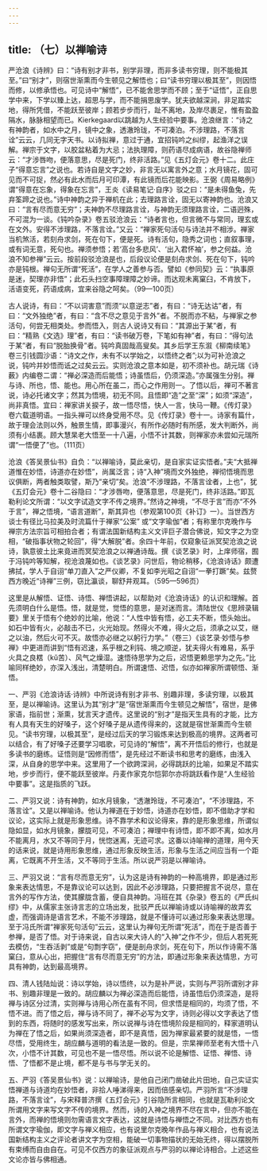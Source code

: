 ```yaml
---
---
---
```

title: （七）以禅喻诗
---




严沧浪《诗辨》曰：“诗有别才非书，别学非理，而非多读书穷理，则不能极其至。”曰“别才”，则宿世渐熏而今生顿见之解悟也；曰“读书穷理以极其至”，则因悟而修，以修承悟也。可见诗中“解悟”，已不能舍思学而不顾；至于“证悟”，正自思学中来，下学以臻上达，超思与学，而不能捐思废学。犹夫欲越深涧，非足踏实地，得所凭借，不能跃至彼岸；顾若步步而行，趾不离地，及岸尽裹足，惟有盈盈隔水，脉脉相望而已。Kierkegaard以跳越为人生经验中要事。沧浪继言：“诗之有神韵者，如水中之月，镜中之象，透澈玲珑，不可凑泊。不涉理路，不落言诠”云云，几同无字天书。以诗拟禅，意过于通，宜招钝吟之纠缪，起渔洋之误解。禅宗于文字，以胶盆粘着为大忌；法执理障，则药语尽成病语，故谷隐禅师云：“才涉唇吻，便落意思，尽是死门，终非活路。”见《五灯会元》卷十二。此庄子“得意忘言”之说也。若诗自是文字之妙，非言无以寓言外之意；水月镜花，固可见而不可捉，然必有此水而后月可印潭，有此镜而后花能映影。王弼《周易略例》谓“得意在忘象，得象在忘言”，王炎《读易笔记·自序》驳之曰：“是未得鱼兔，先弃筌蹄之说也。”诗中神韵之异于禅机在此；去理路言诠，固无以寄神韵也。沧浪又曰：“言有尽而意无穷”；夫神韵不尽理路言诠，与神韵无须理路言诠，二语迥殊，不可混为一谈。《钝吟杂录》卷五驳沧浪云：“诗者言也，但言微不与常同，理玄或在文外。安得不涉理路，不落言诠。”又云：“禅家死句活句与诗法并不相涉。禅家当机煞活，若刻舟求剑，死在句下，便是死。诗有活句，隐秀之词也；直叙事理，或有词无意，死句也。禅须参悟；若‘高台多悲风’、‘出入君怀袖’，参之何益。沧浪不知参禅”云云。按前段驳沧浪是也，后段议论便是刻舟求剑、死在句下，钝吟亦是钝根。禅句无所谓“死活”，在学人之善参与否。譬如《参同契》云：“执事原是迷，契理亦非悟”；此石头扫空事障理障之妙谛。而达观未离窠臼，不肯放下，活语变死，药语成病，宜来谷隐之呵矣。（99—100页）

古人说诗，有曰：“不以词害意”而须“以意逆志”者，有曰：“诗无达诂”者，有曰：“文外独绝”者，有曰：“含不尽之意见于言外”者。不脱而亦不粘，与禅家之参活句，何尝无相类处。参而悟入，则古人说诗又有曰：“其源出于某”者，有曰：“精熟《文选》理”者，有曰：“读书破万卷，下笔如有神”者，有曰：“得句法于某”者，有曰“脱胎换骨”者。钝吟真固哉高叟矣。其乡后学王东溆《柳南续笔》卷三引钱圆沙语：“诗文之作，未有不以学始之，以悟终之者”;以为可补沧浪之说，钝吟并妙悟而诋之过矣云云。实则沧浪之意本如是，初不须补也。胡元瑞《诗薮》内编卷二谓：“禅必深造而后能悟；诗虽悟后，仍须深造。”亦属强生分别。禅与诗、所也，悟、能也。用心所在虽二，而心之作用则一。了悟以后，禅可不著言说，诗必托诸文字；然其为悟境，初无不同。且悟即“造”之至“深”；如须“深造”，尚非真悟。宜曰：禅家讲关捩子，故一悟尽悟，快人一言，快马一鞭。《传灯录》卷六载道明语。一指头禅可以终身受用不尽。见《传灯录》卷十一。诗家有篇什，故于理会法则以外，触景生情，即事漫兴，有所作必随时有所感，发大判断外，尚须有小结裹。顾大慧杲老大悟至一十八遍，小悟不计其数，则禅家亦未尝如元瑞所谓“一悟便了”也。（111页）

沧浪《答吴景仙书》自负：“以禅喻诗，莫此亲切，是自家实证实悟者。”夫“大抵禅道惟在妙悟，诗道亦在妙悟”，尚属泛言；诗“入神”境而文外独绝，禅彻悟境而思议俱断，两者触类取譬，斯乃“亲切”矣。沧浪“不涉理路，不落言诠者，上也”，犹《五灯会元》卷十二谷隐曰：“才涉唇吻，便落意思，尽是死门，终非活路。”即瓦勒利论文所谓：“以文字试造文字不传之境界。”然诗之神境，“不尽于言”而亦“不外于言”，禅之悟境，“语言道断”，斯其异也（参观第100页《补订》一）。当世西方谈士有径比马拉美及时流篇什于禅家“公案” 或“文字瑜伽”者；有称里尔克晚作与禅宗方法宗旨可相拍合者；有谓法国新结构主义文评巨子潜合佛说，知文字之为空相，“破指事状物之轮回”，得“大解脱”者。余四十年前，仅窥象征派冥契沧浪之说诗，孰意彼土比来竟进而冥契沧浪之以禅通诗哉。撰《谈艺录》时，上庠师宿，囿于冯钝吟等知解，视沧浪蔑如也。《谈艺录》问世后，物论稍移，《沧浪诗话》颇遭拂拭，学人于自诩“单刀直入”之严仪卿，不复如李光昭之自诩“一拳打蹶”矣。兹赘西方晚近“诗禅”三例，窃比瀛谈，聊舒井观耳。（595—596页）

这里是从解悟、证悟、诗悟、禅悟讲起，以帮助对《沧浪诗话》的认识和理解。首先须明白什么是悟。悟，就是觉，觉悟的意思，是对迷而言。清陆世仪《思辨录辑要》里关于悟有个绝妙的比喻，他说：“人性中皆有悟，必工夫不断，悟头始出。如石中皆有火，必敲击不已，火光始现。然得火不难，得火之后，须承之以艾，继之以油，然后火可不灭。故悟亦必继之以躬行力学。”（卷三）《谈艺录·妙悟与参禅》中更进而讲到“悟有迟速，系乎根之利钝、境之顺逆，犹夫得火有难易，系乎火具之良楛（kǔ苦）、风气之燥湿。速悟待思学为之后，迟悟更赖思学为之先。”比喻同样绝妙，亦深入浅出，清楚明白。所谓速悟、迟悟，似亦如禅家所谓顿悟、渐悟。

一、严羽《沧浪诗话·诗辨》中所说诗有别才非书、别趣非理，多读穷理，以极其至，是以禅喻诗。这里认为其“别才”是“宿世渐熏而今生顿见之解悟”，宿世，是佛家语，指前世；渐熏，犹言天才遗传。这里说的“别才”是指天生具有的才能，比方有人具有天生的好嗓子，这个好嗓子是从遗传得来的，这就是宿世渐熏而今生顿见。“读书穷理，以极其至”，是经过后天的学习锻炼来达到极高的境界。这两者可以结合，有了好嗓子还要学习唱歌，可见诗的“解悟”，离不开悟后的修行，也就是多读书的磨练。证悟则是“因修而悟”，是先经过不断读书和思考的磨练，由浅入深，从自身的思学中来。这里用了一个欲跨深涧，必得跳跃的比喻，如果足不踏实地，步步而行，便不能跃至彼岸。丹麦作家克尔恺郭尔亦将跳跃看作是“人生经验中要事”。这是指质的飞跃。

二、严羽又说：诗有神韵，如水月镜象，“透澈玲珑，不可凑泊”，“不涉理路，不落言诠”。又是以禅喻诗。他认为禅道在于妙悟，诗道亦在妙悟，即不借助才学和议论，这实际上就是形象思维。诗不靠学术和议论得来，靠的是形象思维，所谓似隐如显，如水月镜象，朦胧可见，不可凑泊；禅理中有诗悟，即不即不离，如水月不能离月，水又不等同于月，恍惚迷离，无迹可求。这番以诗喻禅的道理，用今天的话来说，就是诗用形象思维，通过形象反映生活，形象与生活之间应当有一个距离，它既离不开生活，又不等同于生活。所以说严羽是以禅喻诗。

三、严羽又说：“言有尽而意无穷”，认为这是诗有神韵的一种高境界，即是通过形象来表达情思，不是靠议论可以达到，因此不必涉理路，只要把握言不说尽，意在言外的写作方法，使其朦胧含蓄，便自具神韵。冯班在其《杂录》卷五的《严氏纠缪》中，从儒家主张诗言志的立场出发，批驳严氏以禅喻诗或以诗喻禅的故弄玄虚，而强调诗是语言艺术，不能不涉理路，就是不懂诗可以通过形象来表达思理。至于冯氏所谓“禅家死句活句”云云，这里认为禅句无所谓“死活”，而在于是否善于参禅，是否了悟。对于诗来说，自古以来大诗人的“入神”之作不少，但后人若死死去模仿，“生吞活剥”或是“句剽字窃”，便是剖舟求剑，死在句下，所以作诗需不落窠臼，意从心出，把握住“言有尽而意无穷”的方法，即通过形象来表达情思，方可具有神韵，达到最高境界。

四、清人钱陆灿说：诗以学始，诗以悟终，以为是补严说，实则与严羽所谓别才非书、别趣非理是一致的。胡应麟以为禅必深造而后能悟，诗虽悟后仍须深造，是将禅与诗区分过清，实则禅与诗用心所在虽有不同，但求悟是相同的，均须了悟，不悟不进。而了悟之后，禅与诗不同了，禅不必写为文字，诗则必得以文字表达了悟到的东西，将随时的感发写出来，所以说禅与诗在悟境阶段是相同的，释家道明认为禅在了悟之后，如果尚须深造者，即不是真悟，因为禅家最紧要的就是悟，一悟尽悟，受用终生，胡应麟与道明的看法是一致的。但是，宗杲禅师至老有大悟十八次，小悟不计其数，可见也不是一悟尽悟。所以说不论是解悟、证悟、禅悟、诗悟、了悟都不是止境，都不是与书与学无关的。

五、严羽《答吴景仙书》说：以禅喻诗，是他自己闭门凿破此片田地，自己实证实悟禅道与诗道均在妙悟者，非拾人唾涕得来，因而倍感亲切。严羽所言“不涉理路，不落言诠”，与宋释普济撰《五灯会元》引谷隐所言相同，也就是瓦勒利论文所谓用文字来写文字不传的境界。然而，诗的入神之境界不尽在言中，但亦不能在言外，而禅的悟境则勿需语言文字表达，这就是诗悟与禅悟之不同。对比西方也有所谓文字瑜伽，即文字与禅义相应，也有说里尔克晚年作品与禅义相合，也有说法国新结构主义之评论者讲文字为空相，能破一切事物描状的无始无终，得以摆脱所有束缚而自由自在。可见不仅西方的象征派观点与严羽的以禅论诗相合。上述这些文论亦皆与佛相通。